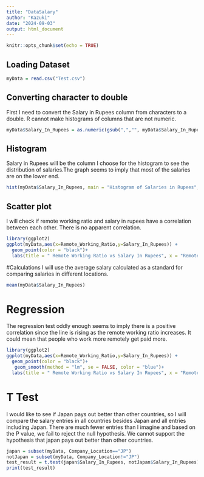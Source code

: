 ```yaml
---
title: "DataSalary"
author: "Kazuki"
date: "2024-09-03"
output: html_document
---
```


```r
knitr::opts_chunk$set(echo = TRUE)
```
## Loading Dataset

```r
myData = read.csv("Test.csv")
```

## Converting character to double

First I need to convert the Salary in Rupees column from characters to a double. R cannot make histograms of columns that are not numeric.
```r
myData$Salary_In_Rupees = as.numeric(gsub(",","", myData$Salary_In_Rupees))
```

## Histogram
Salary in Rupees will be the column I choose for the histogram to see the distribution of salaries.The graph seems to imply that most of the salaries are on the lower end.
```r
hist(myData$Salary_In_Rupees, main = "Histogram of Salaries in Rupees", xlab="Salary in Rupees", ylab = "Frequency")
```
## Scatter plot
I will check if remote working ratio and salary in rupees have a correlation between each other. There is no apparent correlation.

```r
library(ggplot2)
ggplot(myData,aes(x=Remote_Working_Ratio,y=Salary_In_Rupees)) + 
  geom_point(color = "black")+
  labs(title = " Remote Working Ratio vs Salary In Rupees", x = "Remote Working Ratio", y = "Salary in Rupees")
```

#Calculations
I will use the average salary calculated as a standard for comparing salaries in different locations.
```r
mean(myData$Salary_In_Rupees)
```

# Regression
The regression test oddly enough seems to imply there is a positive correlation since the line is rising as the remote working ratio increases. It could mean that people who work more remotely get paid more.
```r
library(ggplot2)
ggplot(myData,aes(x=Remote_Working_Ratio,y=Salary_In_Rupees)) + 
  geom_point(color = "black")+
   geom_smooth(method = "lm", se = FALSE, color = "blue")+
  labs(title = " Remote Working Ratio vs Salary In Rupees", x = "Remote Working Ratio", y = "Salary in Rupees")

```
# T Test
I would like to see if Japan pays out better than other countries, so I will compare the salary entries in all countries besides Japan and all entries including Japan. There are much fewer entries than I imagine and based on the P value, we fail to reject the null hypothesis. We cannot support the hypothesis that japan pays out better than other countries.
```r
japan = subset(myData, Company_Location=="JP")
notJapan = subset(myData, Company_Location!="JP")
test_result = t.test(japan$Salary_In_Rupees, notJapan$Salary_In_Rupees)
print(test_result)
```
